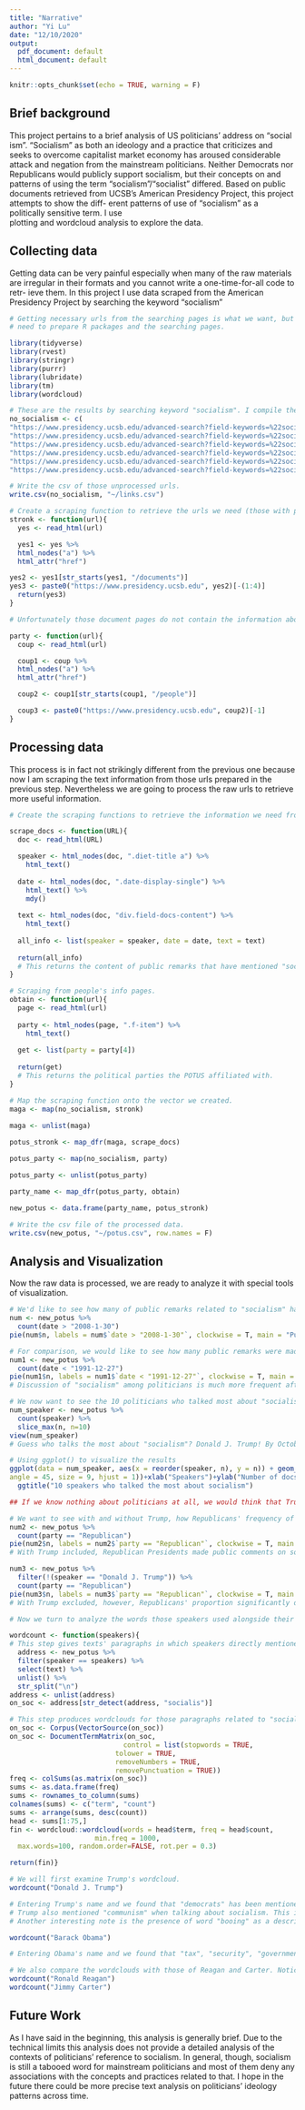 ---
title: "Narrative"
author: "Yi Lu"
date: "12/10/2020"
output:
  pdf_document: default
  html_document: default
---

```{r setup, include=FALSE}
knitr::opts_chunk$set(echo = TRUE, warning = F)
```

## Brief background
This project pertains to a brief analysis of US politicians' address on "social
ism". "Socialism" as both an ideology and a practice that criticizes and seeks to
overcome capitalist market economy has aroused considerable attack and negation
from the mainstream politicians. Neither Democrats nor Republicans would publicly
support socialism, but their concepts on and patterns of using the term "socialism"/"socialist" differed. Based on public documents retrieved
from UCSB's American Presidency Project, this project attempts to show the diff-
erent patterns of use of "socialism" as a politically sensitive term. I use  
plotting and wordcloud analysis to explore the data.

## Collecting data

Getting data can be very painful especially when many of the raw materials are
irregular in their formats and you cannot write a one-time-for-all code to retr-
ieve them. In this project I use data scraped from the American Presidency 
Project by searching the keyword "socialism"

```{r}
# Getting necessary urls from the searching pages is what we want, but first we
# need to prepare R packages and the searching pages.

library(tidyverse)
library(rvest)
library(stringr)
library(purrr)
library(lubridate)
library(tm)
library(wordcloud)

# These are the results by searching keyword "socialism". I compile them into a vector. 
no_socialism <- c(
"https://www.presidency.ucsb.edu/advanced-search?field-keywords=%22socialism%22&field-keywords2=&field-keywords3=&from%5Bdate%5D=&to%5Bdate%5D=&person2=&items_per_page=100", 
"https://www.presidency.ucsb.edu/advanced-search?field-keywords=%22socialism%22&field-keywords2=&field-keywords3=&from%5Bdate%5D=&to%5Bdate%5D=&person2=&items_per_page=100&page=1", 
"https://www.presidency.ucsb.edu/advanced-search?field-keywords=%22socialism%22&field-keywords2=&field-keywords3=&from%5Bdate%5D=&to%5Bdate%5D=&person2=&items_per_page=100&page=2", 
"https://www.presidency.ucsb.edu/advanced-search?field-keywords=%22socialism%22&field-keywords2=&field-keywords3=&from%5Bdate%5D=&to%5Bdate%5D=&person2=&items_per_page=100&page=3",
"https://www.presidency.ucsb.edu/advanced-search?field-keywords=%22socialism%22&field-keywords2=&field-keywords3=&from%5Bdate%5D=&to%5Bdate%5D=&person2=&items_per_page=100&page=4",
"https://www.presidency.ucsb.edu/advanced-search?field-keywords=%22socialism%22&field-keywords2=&field-keywords3=&from%5Bdate%5D=&to%5Bdate%5D=&person2=&items_per_page=100&page=5")

# Write the csv of those unprocessed urls.
write.csv(no_socialism, "~/links.csv")
```


```{r}
# Create a scraping function to retrieve the urls we need (those with public remarks content).
stronk <- function(url){
  yes <- read_html(url)

  yes1 <- yes %>%  
  html_nodes("a") %>% 
  html_attr("href") 

yes2 <- yes1[str_starts(yes1, "/documents")] 
yes3 <- paste0("https://www.presidency.ucsb.edu", yes2)[-(1:4)] 
  return(yes3)
}

```


```{r}
# Unfortunately those document pages do not contain the information about Presidents' political parties. Therefore we need to separately scrape some other urls in which you can find presidents' parties.

party <- function(url){
  coup <- read_html(url)

  coup1 <- coup %>%  
  html_nodes("a") %>% 
  html_attr("href")

  coup2 <- coup1[str_starts(coup1, "/people")] 

  coup3 <- paste0("https://www.presidency.ucsb.edu", coup2)[-1]
}


```

## Processing data
This process is in fact not strikingly different from the previous one because now I am scraping the text information from those urls prepared in the previous step. Nevertheless we are going to process the raw urls to retrieve more useful information.

```{r}
# Create the scraping functions to retrieve the information we need from the pages.

scrape_docs <- function(URL){
  doc <- read_html(URL)

  speaker <- html_nodes(doc, ".diet-title a") %>% 
    html_text()
  
  date <- html_nodes(doc, ".date-display-single") %>%
    html_text() %>%
    mdy()
  
  text <- html_nodes(doc, "div.field-docs-content") %>%
    html_text()
  
  all_info <- list(speaker = speaker, date = date, text = text)
  
  return(all_info) 
  # This returns the content of public remarks that have mentioned "socialism".
}

# Scraping from people's info pages.
obtain <- function(url){
  page <- read_html(url)
  
  party <- html_nodes(page, ".f-item") %>%
    html_text()
  
  get <- list(party = party[4])
  
  return(get)
  # This returns the political parties the POTUS affiliated with.
}

```


```{r}
# Map the scraping function onto the vector we created.
maga <- map(no_socialism, stronk) 
                                  
maga <- unlist(maga) 

potus_stronk <- map_dfr(maga, scrape_docs)

potus_party <- map(no_socialism, party)

potus_party <- unlist(potus_party)

party_name <- map_dfr(potus_party, obtain)

new_potus <- data.frame(party_name, potus_stronk)

# Write the csv file of the processed data.
write.csv(new_potus, "~/potus.csv", row.names = F)
```

## Analysis and Visualization
Now the raw data is processed, we are ready to analyze it with special tools of
visualization.

```{r eval=FALSE}
# We'd like to see how many of public remarks related to "socialism" had been made from the period amid global financial crisis. So we set the date at the very beginning of 2008.
num <- new_potus %>%
  count(date > "2008-1-30")
pie(num$n, labels = num$`date > "2008-1-30"`, clockwise = T, main = "Public remarks after 2008")

# For comparison, we would like to see how many public remarks were made before Cold War formally ended (1991.12.25 when Gorbachev resigned from his post).
num1 <- new_potus %>%
  count(date < "1991-12-27")
pie(num1$n, labels = num1$`date < "1991-12-27"`, clockwise = T, main = "Public remarks before 1991")
# Discussion of "socialism" among politicians is much more frequent after 2008, as the data shows that the public remarks made after 2008 take more than a half of all documents. This reminds us that how concepts related to socialism obtained popular attention after a severe crisis of the capitalist market economy.
```


```{r eval=FALSE}
# We now want to see the 10 politicians who talked most about "socialism"
num_speaker <- new_potus %>%
  count(speaker) %>%
  slice_max(n, n=10)
view(num_speaker)
# Guess who talks the most about "socialism"? Donald J. Trump! By October 2020 he had referred to "socialism" and "socialist" in 127 public remarks. This is one time more than Truman's 51 remarks which stand at the second place.  

# Using ggplot() to visualize the results 
ggplot(data = num_speaker, aes(x = reorder(speaker, n), y = n)) + geom_bar(stat = "identity") + theme(axis.text.x = element_text(
angle = 45, size = 9, hjust = 1))+xlab("Speakers")+ylab("Number of docs")+
  ggtitle("10 speakers who talked the most about socialism")

## If we know nothing about politicians at all, we would think that Trump really "loves" socialism! 
```


```{r eval=FALSE}
# We want to see with and without Trump, how Republicans' frequency of talking publicly about socialism changes.
num2 <- new_potus %>%
  count(party == "Republican")
pie(num2$n, labels = num2$`party == "Republican"`, clockwise = T, main = "Public remarks made by GOP Presidents")
# With Trump included, Republican Presidents made public comments on socialism as frequently as their Democratic counterparts. 

num3 <- new_potus %>%
  filter(!(speaker == "Donald J. Trump")) %>%
  count(party == "Republican")
pie(num3$n, labels = num3$`party == "Republican"`, clockwise = T, main = "Public remarks made by GOP Presidents/without Trump")
# With Trump excluded, however, Republicans' proportion significantly decreased.
```


```{r eval=FALSE}
# Now we turn to analyze the words those speakers used alongside their mentioning of socialism. We need to write a function so that I can get the word cloud from the politicians as soon as I enter their names.

wordcount <- function(speakers){
# This step gives texts' paragraphs in which speakers directly mentioned "socialism".
  address <- new_potus %>%
  filter(speaker == speakers) %>%
  select(text) %>%
  unlist() %>%
  str_split("\n")
address <- unlist(address)
on_soc <- address[str_detect(address, "socialis")]

# This step produces wordclouds for those paragraphs related to "socialism".
on_soc <- Corpus(VectorSource(on_soc))
on_soc <- DocumentTermMatrix(on_soc,
                            control = list(stopwords = TRUE,
                          tolower = TRUE,
                          removeNumbers = TRUE,
                          removePunctuation = TRUE))
freq <- colSums(as.matrix(on_soc))
sums <- as.data.frame(freq)
sums <- rownames_to_column(sums)
colnames(sums) <- c("term", "count")
sums <- arrange(sums, desc(count))
head <- sums[1:75,]
fin <- wordcloud::wordcloud(words = head$term, freq = head$count,
                     min.freq = 1000,
  max.words=100, random.order=FALSE, rot.per = 0.3)

return(fin)}

# We will first examine Trump's wordcloud.
wordcount("Donald J. Trump")

# Entering Trump's name and we found that "democrats" has been mentioned a lot alongside his comment on socialism. This should not be surprising because it is known that Trump has relentlessly attacked democrats by labeling them as "socialist" or even "far left". In addition, Trump has also mentioned a lot about Venezuela and Cuba, which are often being used by conservatives as examples of socialist failures to rebuke left-wing policies. 
# Trump also mentioned "communism" when talking about socialism. This is also a common rhetoric among conservatives to infer that democrats' policies have commonality with communist radical ideas.
# Another interesting note is the presence of word "booing" as a description of audience's reaction towards Trumps' mention of "socialism". 

wordcount("Barack Obama")

# Entering Obama's name and we found that "tax", "security", "government" are very frequently mentioned alongside "socialism". This reflects the themes of policy debates during Obama's presidential campaign and his administration, and indicates how Obama's policies on tax and social security had been criticized by conservatives as "socialist".  

# We also compare the wordclouds with those of Reagan and Carter. Noticeably, Carter also mentioned quite a lot about "security" like Obama did. Carter also mentioned "republicans" frequently alongside "socialism", implying that conservatives' accusation of Democrats' socialist inclination has a long tradition. And because of the background of Cold War both Reagan and Carter talked about "communism" quite frequently. 
wordcount("Ronald Reagan")
wordcount("Jimmy Carter")

```

## Future Work
As I have said in the beginning, this analysis is generally brief. Due to the technical limits this analysis does not provide a detailed analysis of the contexts of politicians' reference to socialism. In general, though, socialism is still a tabooed word for mainstream politicians and most of them deny any associations with the concepts and practices related to that. I hope in the future there could be more precise text analysis on politicians' ideology patterns across time.   
